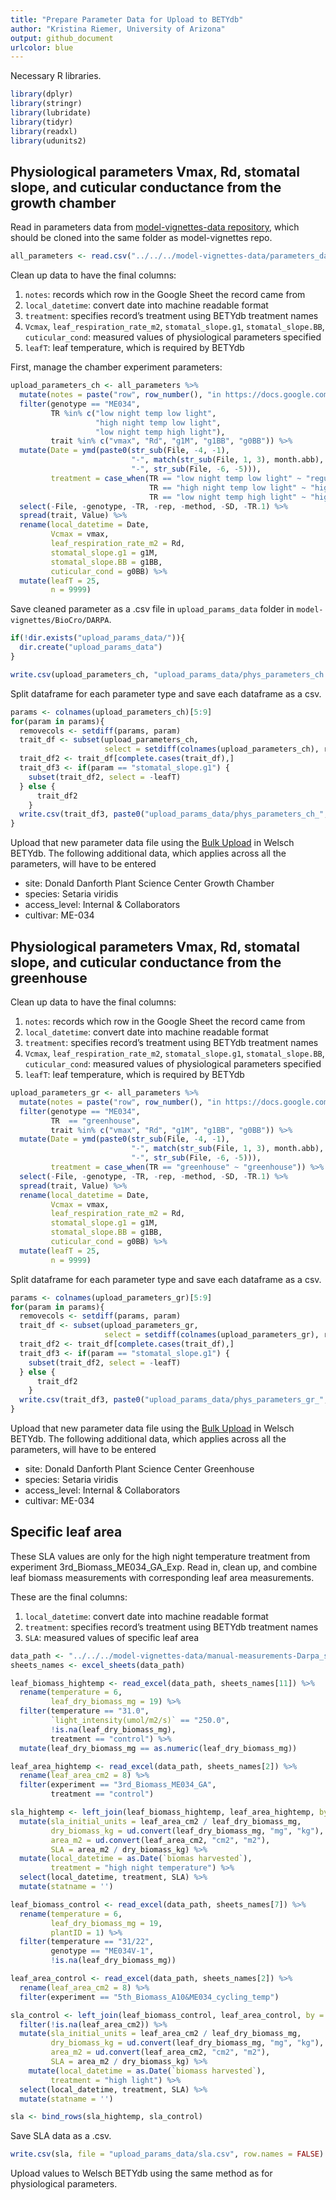 ```yaml
---
title: "Prepare Parameter Data for Upload to BETYdb"
author: "Kristina Riemer, University of Arizona"
output: github_document
urlcolor: blue
---
```


Necessary R libraries. 
```r
library(dplyr)
library(stringr)
library(lubridate)
library(tidyr)
library(readxl)
library(udunits2)
```

## Physiological parameters Vmax, Rd, stomatal slope, and cuticular conductance from the growth chamber

Read in parameters data from [model-vignettes-data repository](https://github.com/az-digitalag/model-vignettes-data), which should be cloned into the same folder as model-vignettes repo. 
```r
all_parameters <- read.csv("../../../model-vignettes-data/parameters_data.csv")
```

Clean up data to have the final columns: 

1. `notes`: records which row in the Google Sheet the record came from
2. `local_datetime`: convert date into machine readable format
3. `treatment`: specifies record's treatment using BETYdb treatment names
4. `Vcmax`, `leaf_respiration_rate_m2`, `stomatal_slope.g1`, `stomatal_slope.BB`,  `cuticular_cond`: measured values of physiological parameters specified
5. `leafT`: leaf temperature, which is required by BETYdb

First, manage the chamber experiment parameters:
```r
upload_parameters_ch <- all_parameters %>% 
  mutate(notes = paste("row", row_number(), "in https://docs.google.com/spreadsheets/d/1doQI0T7vav7LmNdMEoZJDx9iY_Imqa229CLRbRvurFc/#gid=967233489")) %>% 
  filter(genotype == "ME034", 
         TR %in% c("low night temp low light", 
                   "high night temp low light", 
                   "low night temp high light"), 
         trait %in% c("vmax", "Rd", "g1M", "g1BB", "g0BB")) %>% 
  mutate(Date = ymd(paste0(str_sub(File, -4, -1), 
                           "-", match(str_sub(File, 1, 3), month.abb), 
                           "-", str_sub(File, -6, -5))), 
         treatment = case_when(TR == "low night temp low light" ~ "regular night temperature", 
                               TR == "high night temp low light" ~ "high night temperature", 
                               TR == "low night temp high light" ~ "high light")) %>% 
  select(-File, -genotype, -TR, -rep, -method, -SD, -TR.1) %>% 
  spread(trait, Value) %>% 
  rename(local_datetime = Date, 
         Vcmax = vmax, 
         leaf_respiration_rate_m2 = Rd, 
         stomatal_slope.g1 = g1M, 
         stomatal_slope.BB = g1BB,
         cuticular_cond = g0BB) %>% 
  mutate(leafT = 25, 
         n = 9999)
```

Save cleaned parameter as a .csv file in `upload_params_data` folder in `model-vignettes/BioCro/DARPA`. 
```r
if(!dir.exists("upload_params_data/")){
  dir.create("upload_params_data")
}

write.csv(upload_parameters_ch, "upload_params_data/phys_parameters_ch.csv", row.names = FALSE)
```

Split dataframe for each parameter type and save each dataframe as a csv. 
```r
params <- colnames(upload_parameters_ch)[5:9]
for(param in params){
  removecols <- setdiff(params, param)
  trait_df <- subset(upload_parameters_ch, 
                     select = setdiff(colnames(upload_parameters_ch), removecols))
  trait_df2 <- trait_df[complete.cases(trait_df),]
  trait_df3 <- if(param == "stomatal_slope.g1") {
    subset(trait_df2, select = -leafT)
  } else {
      trait_df2
    }
  write.csv(trait_df3, paste0("upload_params_data/phys_parameters_ch_", param, ".csv"), row.names = FALSE)
}
```
Upload that new parameter data file using the [Bulk Upload](http://welsch.cyverse.org:8000/bety/bulk_upload/start_upload) in Welsch BETYdb. The following additional data, which applies across all the parameters, will have to be entered

- site: Donald Danforth Plant Science Center Growth Chamber
- species: Setaria viridis
- access_level: Internal & Collaborators
- cultivar: ME-034




## Physiological parameters Vmax, Rd, stomatal slope, and cuticular conductance from the greenhouse

Clean up data to have the final columns: 

1. `notes`: records which row in the Google Sheet the record came from
2. `local_datetime`: convert date into machine readable format
3. `treatment`: specifies record's treatment using BETYdb treatment names
4. `Vcmax`, `leaf_respiration_rate_m2`, `stomatal_slope.g1`, `stomatal_slope.BB`, `cuticular_cond`: measured values of physiological parameters specified
5. `leafT`: leaf temperature, which is required by BETYdb

```r
upload_parameters_gr <- all_parameters %>% 
  mutate(notes = paste("row", row_number(), "in https://docs.google.com/spreadsheets/d/1doQI0T7vav7LmNdMEoZJDx9iY_Imqa229CLRbRvurFc/#gid=967233489")) %>% 
  filter(genotype == "ME034", 
         TR  == "greenhouse", 
         trait %in% c("vmax", "Rd", "g1M", "g1BB", "g0BB")) %>% 
  mutate(Date = ymd(paste0(str_sub(File, -4, -1), 
                           "-", match(str_sub(File, 1, 3), month.abb), 
                           "-", str_sub(File, -6, -5))), 
         treatment = case_when(TR == "greenhouse" ~ "greenhouse")) %>% 
  select(-File, -genotype, -TR, -rep, -method, -SD, -TR.1) %>% 
  spread(trait, Value) %>% 
  rename(local_datetime = Date, 
         Vcmax = vmax, 
         leaf_respiration_rate_m2 = Rd, 
         stomatal_slope.g1 = g1M, 
         stomatal_slope.BB = g1BB,
         cuticular_cond = g0BB) %>% 
  mutate(leafT = 25, 
         n = 9999)
```

Split dataframe for each parameter type and save each dataframe as a csv. 
```r
params <- colnames(upload_parameters_gr)[5:9]
for(param in params){
  removecols <- setdiff(params, param)
  trait_df <- subset(upload_parameters_gr, 
                     select = setdiff(colnames(upload_parameters_gr), removecols))
  trait_df2 <- trait_df[complete.cases(trait_df),]
  trait_df3 <- if(param == "stomatal_slope.g1") {
    subset(trait_df2, select = -leafT)
  } else {
      trait_df2
    }
  write.csv(trait_df3, paste0("upload_params_data/phys_parameters_gr_", param, ".csv"), row.names = FALSE)
}
```

Upload that new parameter data file using the [Bulk Upload](http://welsch.cyverse.org:8000/bety/bulk_upload/start_upload) in Welsch BETYdb. The following additional data, which applies across all the parameters, will have to be entered

- site: Donald Danforth Plant Science Center Greenhouse
- species: Setaria viridis
- access_level: Internal & Collaborators
- cultivar: ME-034


## Specific leaf area

These SLA values are only for the high night temperature treatment from experiment 3rd_Biomass_ME034_GA_Exp. Read in, clean up, and combine leaf biomass measurements with corresponding leaf area measurements. 

These are the final columns:

1. `local_datetime`: convert date into machine readable format
2. `treatment`: specifies record's treatment using BETYdb treatment names
3. `SLA`: measured values of specific leaf area
```r
data_path <- "../../../model-vignettes-data/manual-measurements-Darpa_setaria_chambers_experiments.xlsx"
sheets_names <- excel_sheets(data_path)

leaf_biomass_hightemp <- read_excel(data_path, sheets_names[11]) %>% 
  rename(temperature = 6, 
         leaf_dry_biomass_mg = 19) %>% 
  filter(temperature == "31.0", 
         `light_intensity(umol/m2/s)` == "250.0",
         !is.na(leaf_dry_biomass_mg), 
         treatment == "control") %>% 
  mutate(leaf_dry_biomass_mg == as.numeric(leaf_dry_biomass_mg))

leaf_area_hightemp <- read_excel(data_path, sheets_names[2]) %>% 
  rename(leaf_area_cm2 = 8) %>% 
  filter(experiment == "3rd_Biomass_ME034_GA", 
         treatment == "control")

sla_hightemp <- left_join(leaf_biomass_hightemp, leaf_area_hightemp, by = "plantID") %>% 
  mutate(sla_initial_units = leaf_area_cm2 / leaf_dry_biomass_mg, 
         dry_biomass_kg = ud.convert(leaf_dry_biomass_mg, "mg", "kg"), 
         area_m2 = ud.convert(leaf_area_cm2, "cm2", "m2"), 
         SLA = area_m2 / dry_biomass_kg) %>% 
  mutate(local_datetime = as.Date(`biomas harvested`), 
         treatment = "high night temperature") %>% 
  select(local_datetime, treatment, SLA) %>% 
  mutate(statname = '')

leaf_biomass_control <- read_excel(data_path, sheets_names[7]) %>% 
  rename(temperature = 6, 
         leaf_dry_biomass_mg = 19, 
         plantID = 1) %>% 
  filter(temperature == "31/22", 
         genotype == "ME034V-1", 
         !is.na(leaf_dry_biomass_mg))

leaf_area_control <- read_excel(data_path, sheets_names[2]) %>% 
  rename(leaf_area_cm2 = 8) %>% 
  filter(experiment == "5th_Biomass_A10&ME034_cycling_temp")

sla_control <- left_join(leaf_biomass_control, leaf_area_control, by = "plantID") %>% 
  filter(!is.na(leaf_area_cm2)) %>% 
  mutate(sla_initial_units = leaf_area_cm2 / leaf_dry_biomass_mg, 
         dry_biomass_kg = ud.convert(leaf_dry_biomass_mg, "mg", "kg"), 
         area_m2 = ud.convert(leaf_area_cm2, "cm2", "m2"), 
         SLA = area_m2 / dry_biomass_kg) %>% 
    mutate(local_datetime = as.Date(`biomass harvested`), 
         treatment = "high light") %>% 
  select(local_datetime, treatment, SLA) %>% 
  mutate(statname = '')

sla <- bind_rows(sla_hightemp, sla_control)
```

Save SLA data as a .csv. 
```r
write.csv(sla, file = "upload_params_data/sla.csv", row.names = FALSE)
```

Upload values to Welsch BETYdb using the same method as for physiological parameters. 